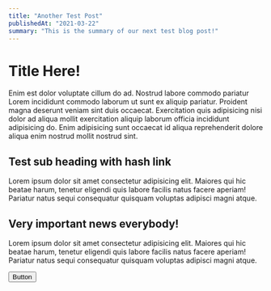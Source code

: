 ```yaml
---
title: "Another Test Post"
publishedAt: "2021-03-22"
summary: "This is the summary of our next test blog post!"
---
```


# Title Here!

Enim est dolor voluptate cillum do ad. Nostrud labore commodo pariatur Lorem incididunt commodo laborum ut sunt ex aliquip pariatur. Proident magna deserunt veniam sint duis occaecat. Exercitation quis adipisicing nisi dolor ad aliqua mollit exercitation aliquip laborum officia incididunt adipisicing do. Enim adipisicing sunt occaecat id aliqua reprehenderit dolore aliqua enim nostrud mollit nostrud sint.

## Test sub heading with hash link

Lorem ipsum dolor sit amet consectetur adipisicing elit. Maiores qui hic beatae harum, tenetur eligendi quis labore facilis natus facere aperiam! Pariatur natus sequi consequatur quisquam voluptas adipisci magni atque.

## Very important news everybody!

Lorem ipsum dolor sit amet consectetur adipisicing elit. Maiores qui hic beatae harum, tenetur eligendi quis labore facilis natus facere aperiam! Pariatur natus sequi consequatur quisquam voluptas adipisci magni atque.

<Button mt="5rem">Button</Button>
